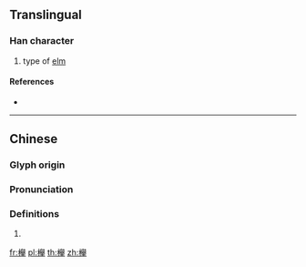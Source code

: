 {{character info/new}}
{{character info/new|𣟱}}
{{also|欅|榉}}
==Translingual==

===Han character===
{{Han char|rn=75|rad=木|as=17|sn=21|four=47952|canj=DHCQ|ids=⿰木舉}}

# type of [[elm]]

====References====
* {{Han ref|kx=0562.101|hdz=21317.030|uh=6AF8|ud=27384|bh=F5D1|bd=62929}}

----

==Chinese==
{{zh-forms|s=榉}}

===Glyph origin===
{{Han etym}}

===Pronunciation===
{{zh-pron
|m=jǔ
|c=geoi2
|mc=y
|oc=y
|ma=
|cat=n
}}

===Definitions===
{{zh-hanzi}}

# {{rfdef|lang=zh}}

[[fr:櫸]]
[[pl:櫸]]
[[th:櫸]]
[[zh:櫸]]